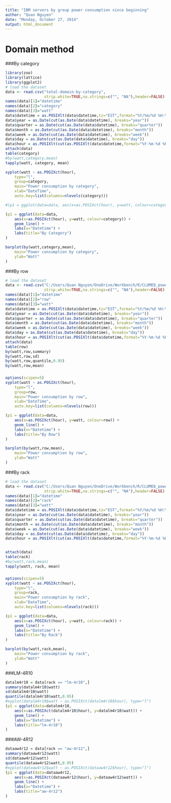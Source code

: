```yaml
---
title: "IBM servers by group power consumption since beginning"
author: "Quan Nguyen"
date: "Monday, October 27, 2014"
output: html_document
---
```


# Domain method 

###By category

```r
library(zoo)
library(lattice)
library(ggplot2)
# load the dataset
data <- read.csv("total-domain-by-category", 
                 strip.white=TRUE,na.strings=c("", "NA"),header=FALSE)
names(data)[1]="datetime"
names(data)[2]="category"
names(data)[3]="watt"
data$datetime = as.POSIXlt(data$datetime,tz="EST",format="%Y/%m/%d %H:%M:%S")
data$year = as.Date(cut(as.Date(data$datetime), breaks="year"))
data$quarter = as.Date(cut(as.Date(data$datetime), breaks="quarter"))
data$month = as.Date(cut(as.Date(data$datetime), breaks="month"))
data$week = as.Date(cut(as.Date(data$datetime), breaks="week"))
data$day = as.Date(cut(as.Date(data$datetime), breaks="day"))
data$hour = as.POSIXlt(cut(as.POSIXlt(data$datetime,format="%Y-%m-%d %H:%M:%S"), breaks="hour"), tz="EST", format="%Y-%m-%d %H:%M:%S")
attach(data)
table(category)
#by(watt,category,mean)
tapply(watt, category, mean)
```

```r
xyplot(watt ~ as.POSIXct(hour),
    type="l",
    group=category,
    main="Power consumption by category",              
    xlab="DateTime",
    auto.key=list(columns=nlevels(category)))
```

``` r
#(p1 = ggplot(data=data, aes(x=as.POSIXct(hour), y=watt, colour=category)) + geom_line() + #geom_point())

(p1 = ggplot(data=data,
    aes(x=as.POSIXct(hour), y=watt, colour=category)) +   
    geom_line() +
    labs(x="Datetime") +
    labs(title="By Category")
)

barplot(by(watt,category,mean),
    main="Power consumption by category",              
    ylab="Watt"
)
```


###By row

```r
# load the dataset
data <- read.csv("C:/Users/Quan Nguyen/OneDrive/Workbench/R/CLUMEQ_power/total-domain-by-row", 
                 strip.white=TRUE,na.strings=c("", "NA"),header=FALSE)
names(data)[1]="datetime"
names(data)[2]="row"
names(data)[3]="watt"
data$datetime = as.POSIXlt(data$datetime,tz="EST",format="%Y/%m/%d %H:%M:%S")
data$year = as.Date(cut(as.Date(data$datetime), breaks="year"))
data$quarter = as.Date(cut(as.Date(data$datetime), breaks="quarter"))
data$month = as.Date(cut(as.Date(data$datetime), breaks="month"))
data$week = as.Date(cut(as.Date(data$datetime), breaks="week"))
data$day = as.Date(cut(as.Date(data$datetime), breaks="day"))
data$hour = as.POSIXlt(cut(as.POSIXlt(data$datetime,format="%Y-%m-%d %H:%M:%S"), breaks="hour"), tz="EST", format="%Y-%m-%d %H:%M:%S")
attach(data)
table(row)
by(watt,row,summary)
by(watt,row,sd)
by(watt,row,quantile,0.95)
by(watt,row,mean)
```

###

```r
options(scipen=5)
xyplot(watt ~ as.POSIXct(hour),
    type="l",
    group=row,
    main="Power consumption by row",              
    xlab="DateTime",
    auto.key=list(columns=nlevels(row)))
```

```r
(p1 = ggplot(data=data,
    aes(x=as.POSIXct(hour), y=watt, colour=row)) +   
    geom_line() +
    labs(x="Datetime") +
    labs(title="By Row")
)

barplot(by(watt,row,mean),
    main="Power consumption by row",              
    ylab="Watt"
)
```

###By rack

```r
# load the dataset
data <- read.csv("C:/Users/Quan Nguyen/OneDrive/Workbench/R/CLUMEQ_power/total-domain-by-rack", 
                 strip.white=TRUE,na.strings=c("", "NA"),header=FALSE)
names(data)[1]="datetime"
names(data)[2]="rack"
names(data)[3]="watt"
data$datetime = as.POSIXlt(data$datetime,tz="EST",format="%Y/%m/%d %H:%M:%S")
data$year = as.Date(cut(as.Date(data$datetime), breaks="year"))
data$quarter = as.Date(cut(as.Date(data$datetime), breaks="quarter"))
data$month = as.Date(cut(as.Date(data$datetime), breaks="month"))
data$week = as.Date(cut(as.Date(data$datetime), breaks="week"))
data$day = as.Date(cut(as.Date(data$datetime), breaks="day"))
data$hour = as.POSIXlt(cut(as.POSIXlt(data$datetime,format="%Y-%m-%d %H:%M:%S"), breaks="hour"), tz="EST", format="%Y-%m-%d %H:%M:%S")


attach(data)
table(rack)
#by(watt,rack,mean)
tapply(watt, rack, mean)
```

###

```r
options(scipen=5)
xyplot(watt ~ as.POSIXct(hour),
    type="l",
    group=rack,
    main="Power consumption by rack",              
    xlab="DateTime",
    auto.key=list(columns=nlevels(rack)))
```

```r
(p1 = ggplot(data=data,
    aes(x=as.POSIXct(hour), y=watt, colour=rack)) +   
    geom_line() +
    labs(x="Datetime") +
    labs(title="By Rack")
)

barplot(by(watt,rack,mean),
    main="Power consumption by rack",              
    ylab="Watt"
)
```

###LM-4R10

```r
datalm4r10 = data[rack == "lm-4r10",]
summary(datalm4r10$watt)
sd(datalm4r10$watt)
quantile(datalm4r10$watt,0.95)
#xyplot(datalm4r10$watt ~ as.POSIXct(datalm4r10$hour), type="l")
(p1 = ggplot(data=datalm4r10,
    aes(x=as.POSIXct(datalm4r10$hour), y=datalm4r10$watt)) +   
    geom_line() +
    labs(x="Datetime") +
    labs(title="lm-4r10")
)
```


###AW-4R12

```r
dataaw4r12 = data[rack == "aw-4r12",]
summary(dataaw4r12$watt)
sd(dataaw4r12$watt)
quantile(dataaw4r12$watt,0.95)
#xyplot(dataaw4r12$watt ~ as.POSIXct(dataaw4r12$hour), type="l")
(p1 = ggplot(data=dataaw4r12,
    aes(x=as.POSIXct(dataaw4r12$hour), y=dataaw4r12$watt)) +   
    geom_line() +
    labs(x="Datetime") +
    labs(title="aw-4r12")
)
```